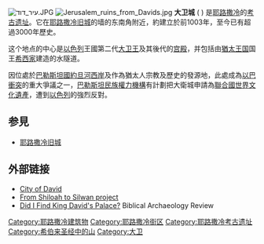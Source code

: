 {{expand|time=2016-11-30T16:19:58+00:00}}
{{unreferenced|time=2016-11-30T16:19:58+00:00}}
{{Coord|31|46|25|N|35|14|08|E|display=title|type:landmark}}

[[File:עיר_דוד.JPG|thumb]]
[[File:Jerusalem_ruins_from_Davids.jpg|thumb]]
'''大卫城''' ({{lang-en|'''City of David'''}} {{lang-he|'''עיר דוד'''}}) 是[[耶路撒冷|耶路撒冷]]的[[考古遗址|考古遗址]]。它在[[耶路撒冷旧城|耶路撒冷旧城]]的墙的东南角附近，約建立於前1003年，至今已有超過3000年歷史。

这个地点的中心是[[以色列王國_(前期)|以色列]]王國第二代[[大卫王|大卫王]]及其後代的[[宫殿|宫殿]]，并包括由[[猶太王国|猶太王国]]国王[[希西家|希西家]]建造的水隧道。

因位處於[[巴勒斯坦國|巴勒斯坦國]][[約旦河西岸|約旦河西岸]]及作為猶太人宗教及歷史的發源地，此處成為[[以巴衝突|以巴衝突]]的重大爭議之一，[[巴勒斯坦民族權力機構|巴勒斯坦民族權力機構]]有計劃把大衛城申請為[[聯合國世界文化遺產|聯合國世界文化遺產]]，遭到[[以色列|以色列]]的強烈反對。

== 参見 ==
* [[耶路撒冷旧城|耶路撒冷旧城]]

== 外部链接 ==
{{Commonscat|City of David}}
* [http://www.cityofdavid.org.il/en City of David]{{Wayback|url=http://www.cityofdavid.org.il/en |date=20161229174437 }}
* [http://www.alt-arch.org From Shiloah to Silwan project]{{Wayback|url=http://www.alt-arch.org/ |date=20131122173620 }}
* [https://web.archive.org/web/20100508143755/http://www.bib-arch.org/e-features/king-davids-palace.asp Did I Find King David's Palace?] Biblical Archaeology Review

[[Category:耶路撒冷建筑物|Category:耶路撒冷建筑物]]
[[Category:耶路撒冷街区|Category:耶路撒冷街区]]
[[Category:耶路撒冷考古遗址|Category:耶路撒冷考古遗址]]
[[Category:希伯来圣经中的山|Category:希伯来圣经中的山]]
[[Category:大卫|Category:大卫]]